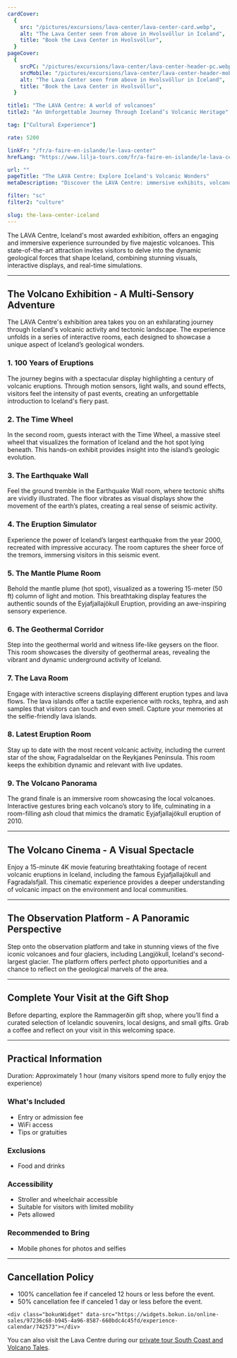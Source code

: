 ```yaml
---
cardCover:
  {
    src: "/pictures/excursions/lava-center/lava-center-card.webp",
    alt: "The Lava Center seen from above in Hvolsvöllur in Iceland",
    title: "Book the Lava Center in Hvolsvöllur",
  }
pageCover:
  {
    srcPC: "/pictures/excursions/lava-center/lava-center-header-pc.webp",
    srcMobile: "/pictures/excursions/lava-center/lava-center-header-mobile.webp",
    alt: "The Lava Center seen from above in Hvolsvöllur in Iceland",
    title: "Book the Lava Center in Hvolsvöllur",
  }

title1: "The LAVA Centre: A world of volcanoes"
title2: "An Unforgettable Journey Through Iceland’s Volcanic Heritage"

tag: ["Cultural Experience"]

rate: 5200

linkFr: "/fr/a-faire-en-islande/le-lava-center"
hrefLang: "https://www.lilja-tours.com/fr/a-faire-en-islande/le-lava-center"

url: ""
pageTitle: "The LAVA Centre: Explore Iceland's Volcanic Wonders"
metaDescription: "Discover the LAVA Centre: immersive exhibits, volcano cinema, and panoramic views. Explore Iceland's geology and volcanic history today!"

filter: "sc"
filter2: "culture"

slug: the-lava-center-iceland
---
```


The LAVA Centre, Iceland's most awarded exhibition, offers an engaging and immersive experience surrounded by five majestic volcanoes. This state-of-the-art attraction invites visitors to delve into the dynamic geological forces that shape Iceland, combining stunning visuals, interactive displays, and real-time simulations.

---

## The Volcano Exhibition - A Multi-Sensory Adventure

The LAVA Centre's exhibition area takes you on an exhilarating journey through Iceland's volcanic activity and tectonic landscape. The experience unfolds in a series of interactive rooms, each designed to showcase a unique aspect of Iceland’s geological wonders.

### 1. 100 Years of Eruptions

The journey begins with a spectacular display highlighting a century of volcanic eruptions. Through motion sensors, light walls, and sound effects, visitors feel the intensity of past events, creating an unforgettable introduction to Iceland's fiery past.

### 2. The Time Wheel

In the second room, guests interact with the Time Wheel, a massive steel wheel that visualizes the formation of Iceland and the hot spot lying beneath. This hands-on exhibit provides insight into the island’s geologic evolution.

### 3. The Earthquake Wall

Feel the ground tremble in the Earthquake Wall room, where tectonic shifts are vividly illustrated. The floor vibrates as visual displays show the movement of the earth’s plates, creating a real sense of seismic activity.

### 4. The Eruption Simulator

Experience the power of Iceland’s largest earthquake from the year 2000, recreated with impressive accuracy. The room captures the sheer force of the tremors, immersing visitors in this seismic event.

### 5. The Mantle Plume Room

Behold the mantle plume (hot spot), visualized as a towering 15-meter (50 ft) column of light and motion. This breathtaking display features the authentic sounds of the Eyjafjallajökull Eruption, providing an awe-inspiring sensory experience.

### 6. The Geothermal Corridor

Step into the geothermal world and witness life-like geysers on the floor. This room showcases the diversity of geothermal areas, revealing the vibrant and dynamic underground activity of Iceland.

### 7. The Lava Room

Engage with interactive screens displaying different eruption types and lava flows. The lava islands offer a tactile experience with rocks, tephra, and ash samples that visitors can touch and even smell. Capture your memories at the selfie-friendly lava islands.

### 8. Latest Eruption Room

Stay up to date with the most recent volcanic activity, including the current star of the show, Fagradalseldar on the Reykjanes Peninsula. This room keeps the exhibition dynamic and relevant with live updates.

### 9. The Volcano Panorama

The grand finale is an immersive room showcasing the local volcanoes. Interactive gestures bring each volcano’s story to life, culminating in a room-filling ash cloud that mimics the dramatic Eyjafjallajökull eruption of 2010.

---

## The Volcano Cinema - A Visual Spectacle

Enjoy a 15-minute 4K movie featuring breathtaking footage of recent volcanic eruptions in Iceland, including the famous Eyjafjallajökull and Fagradalsfjall. This cinematic experience provides a deeper understanding of volcanic impact on the environment and local communities.

---

## The Observation Platform - A Panoramic Perspective

Step onto the observation platform and take in stunning views of the five iconic volcanoes and four glaciers, including Langjökull, Iceland's second-largest glacier. The platform offers perfect photo opportunities and a chance to reflect on the geological marvels of the area.

---

## Complete Your Visit at the Gift Shop

Before departing, explore the Rammagerðin gift shop, where you’ll find a curated selection of Icelandic souvenirs, local designs, and small gifts. Grab a coffee and reflect on your visit in this welcoming space.

---

## Practical Information

Duration: Approximately 1 hour (many visitors spend more to fully enjoy the experience)

### What's Included

- Entry or admission fee
- WiFi access
- Tips or gratuities

### Exclusions

- Food and drinks

### Accessibility

- Stroller and wheelchair accessible
- Suitable for visitors with limited mobility
- Pets allowed

### Recommended to Bring

- Mobile phones for photos and selfies

---

## Cancellation Policy

- 100% cancellation fee if canceled 12 hours or less before the event.
- 50% cancellation fee if canceled 1 day or less before the event.

<script
  type="text/javascript"
  src="https://widgets.bokun.io/assets/javascripts/apps/build/BokunWidgetsLoader.js?bookingChannelUUID=97236c68-b945-4a96-8587-660bdc4c45fd"
  async
></script>

    <div class="bokunWidget" data-src="https://widgets.bokun.io/online-sales/97236c68-b945-4a96-8587-660bdc4c45fd/experience-calendar/742573"></div>

You can also visit the Lava Centre during our <a href="/day-tours-iceland/private-south-coast-tour-lava-center-and-lava-show/" title="private south coast tour">private tour South Coast and Volcano Tales</a>.